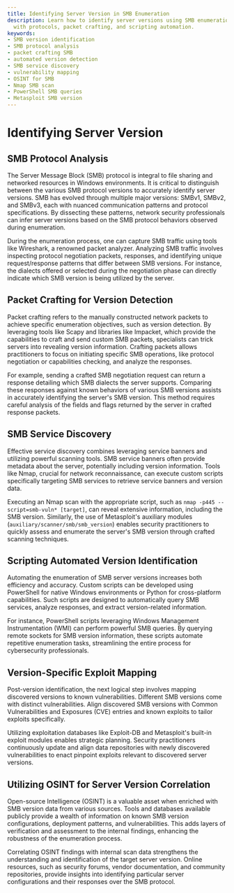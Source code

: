 ```yaml
---
title: Identifying Server Version in SMB Enumeration
description: Learn how to identify server versions using SMB enumeration techniques
  with protocols, packet crafting, and scripting automation.
keywords:
- SMB version identification
- SMB protocol analysis
- packet crafting SMB
- automated version detection
- SMB service discovery
- vulnerability mapping
- OSINT for SMB
- Nmap SMB scan
- PowerShell SMB queries
- Metasploit SMB version
---
```


# Identifying Server Version

## SMB Protocol Analysis

The Server Message Block (SMB) protocol is integral to file sharing and networked resources in Windows environments. It is critical to distinguish between the various SMB protocol versions to accurately identify server versions. SMB has evolved through multiple major versions: SMBv1, SMBv2, and SMBv3, each with nuanced communication patterns and protocol specifications. By dissecting these patterns, network security professionals can infer server versions based on the SMB protocol behaviors observed during enumeration.

During the enumeration process, one can capture SMB traffic using tools like Wireshark, a renowned packet analyzer. Analyzing SMB traffic involves inspecting protocol negotiation packets, responses, and identifying unique request/response patterns that differ between SMB versions. For instance, the dialects offered or selected during the negotiation phase can directly indicate which SMB version is being utilized by the server.

## Packet Crafting for Version Detection

Packet crafting refers to the manually constructed network packets to achieve specific enumeration objectives, such as version detection. By leveraging tools like Scapy and libraries like Impacket, which provide the capabilities to craft and send custom SMB packets, specialists can trick servers into revealing version information. Crafting packets allows practitioners to focus on initiating specific SMB operations, like protocol negotiation or capabilities checking, and analyze the responses.

For example, sending a crafted SMB negotiation request can return a response detailing which SMB dialects the server supports. Comparing these responses against known behaviors of various SMB versions assists in accurately identifying the server's SMB version. This method requires careful analysis of the fields and flags returned by the server in crafted response packets.

## SMB Service Discovery 

Effective service discovery combines leveraging service banners and utilizing powerful scanning tools. SMB service banners often provide metadata about the server, potentially including version information. Tools like Nmap, crucial for network reconnaissance, can execute custom scripts specifically targeting SMB services to retrieve service banners and version data.

Executing an Nmap scan with the appropriate script, such as `nmap -p445 --script=smb-vuln* [target]`, can reveal extensive information, including the SMB version. Similarly, the use of Metasploit's auxiliary modules (`auxiliary/scanner/smb/smb_version`) enables security practitioners to quickly assess and enumerate the server's SMB version through crafted scanning techniques.

## Scripting Automated Version Identification

Automating the enumeration of SMB server versions increases both efficiency and accuracy. Custom scripts can be developed using PowerShell for native Windows environments or Python for cross-platform capabilities. Such scripts are designed to automatically query SMB services, analyze responses, and extract version-related information.

For instance, PowerShell scripts leveraging Windows Management Instrumentation (WMI) can perform powerful SMB queries. By querying remote sockets for SMB version information, these scripts automate repetitive enumeration tasks, streamlining the entire process for cybersecurity professionals.

## Version-Specific Exploit Mapping

Post-version identification, the next logical step involves mapping discovered versions to known vulnerabilities. Different SMB versions come with distinct vulnerabilities. Align discovered SMB versions with Common Vulnerabilities and Exposures (CVE) entries and known exploits to tailor exploits specifically.

Utilizing exploitation databases like Exploit-DB and Metasploit's built-in exploit modules enables strategic planning. Security practitioners continuously update and align data repositories with newly discovered vulnerabilities to enact pinpoint exploits relevant to discovered server versions.

## Utilizing OSINT for Server Version Correlation

Open-source Intelligence (OSINT) is a valuable asset when enriched with SMB version data from various sources. Tools and databases available publicly provide a wealth of information on known SMB version configurations, deployment patterns, and vulnerabilities. This adds layers of verification and assessment to the internal findings, enhancing the robustness of the enumeration process.

Correlating OSINT findings with internal scan data strengthens the understanding and identification of the target server version. Online resources, such as security forums, vendor documentation, and community repositories, provide insights into identifying particular server configurations and their responses over the SMB protocol.
